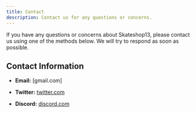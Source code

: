 ```yaml
---
title: Contact
description: Contact us for any questions or concerns.
---
```


If you have any questions or concerns about Skateshop13, please contact us using one of the methods below. We will try to respond as soon as possible.

## Contact Information

- **Email:** [gmail.com]

- **Twitter:** [twitter.com](https://twitter.com/)

- **Discord:** [discord.com](https://discord.com)

